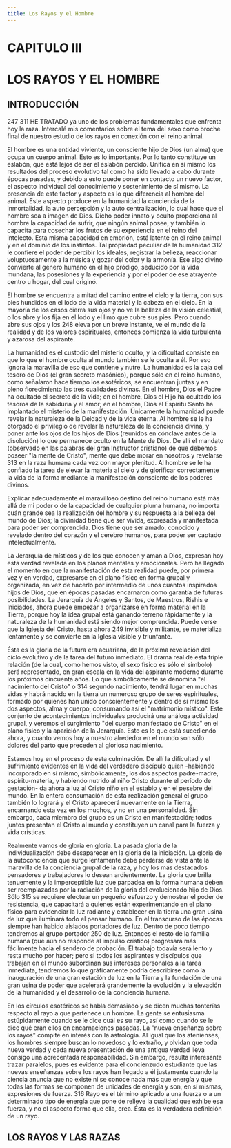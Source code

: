 ```yaml
---
title: Los Rayos y el Hombre
---
```


# CAPITULO III

# LOS RAYOS Y EL HOMBRE

## INTRODUCCIÓN

<p><Pin lang="es">247</Pin> <Pin lang="en">311</Pin> HE TRATADO ya uno de los problemas fundamentales que enfrenta hoy la raza. Intercalé mis comentarios sobre el tema del sexo como broche final de nuestro estudio de los rayos en conexión con el reino animal.</p>

El hombre es una entidad viviente, un consciente hijo de Dios (un alma) que ocupa un cuerpo animal. Esto es lo importante. Por lo tanto constituye un eslabón, que está lejos de ser el eslabón perdido. Unifica en sí mismo los resultados del proceso evolutivo tal como ha sido llevado a cabo durante épocas pasadas, y debido a esto puede poner en contacto un nuevo factor, el aspecto individual del conocimiento y sostenimiento de sí mismo. La presencia de este factor y aspecto es lo que diferencia al hombre del animal. Este aspecto produce en la humanidad la conciencia de la inmortalidad, la auto percepción y la auto centralización, lo cual hace que el hombre sea a imagen de Dios. Dicho poder innato y oculto proporciona al hombre la capacidad de sufrir, que ningún animal posee, y también lo capacita para cosechar los frutos de su experiencia en el reino del intelecto. Esta misma capacidad en embrión, está latente en el reino animal y en el dominio de los instintos. Tal propiedad peculiar de la humanidad <Pin lang="en">312</Pin> le confiere el poder de percibir los ideales, registrar la belleza, reaccionar voluptuosamente a la música y gozar del color y la armonía. Ese algo divino convierte al género humano en el hijo pródigo, seducido por la vida mundana, las posesiones y la experiencia y por el poder de ese atrayente centro u hogar, del cual originó.

El hombre se encuentra a mitad del camino entre el cielo y la tierra, con sus pies hundidos en el lodo de la vida material y la cabeza en el cielo. En la mayoría de los casos cierra sus ojos y no ve la belleza de la visión celestial, o los abre y los fija en el lodo y el limo que cubre sus pies. Pero cuando abre sus ojos y los <Pin lang="es">248</Pin> eleva por un breve instante, ve el mundo de la realidad y de los valores espirituales, entonces comienza la vida turbulenta y azarosa del aspirante.

La humanidad es el custodio del misterio oculto, y la dificultad consiste en que lo que el hombre oculta al mundo también se le oculta a él. Por eso ignora la maravilla de eso que contiene y nutre. La humanidad es la caja del tesoro de Dios (el gran secreto masónico), porque sólo en el reino humano, como señalaron hace tiempo los esotéricos, se encuentran juntas y en pleno florecimiento las tres cualidades divinas. En el hombre, Dios el Padre ha ocultado el secreto de la vida; en el hombre, Dios el Hijo ha ocultado los tesoros de la sabiduría y el amor; en el hombre, Dios el Espíritu Santo ha implantado el misterio de la manifestación. Únicamente la humanidad puede revelar la naturaleza de la Deidad y de la vida eterna. Al hombre se le ha otorgado el privilegio de revelar la naturaleza de la conciencia divina, y poner ante los ojos de los hijos de Dios (reunidos en cónclave antes de la disolución) lo que permanece oculto en la Mente de Dios. De allí el mandato (observado en las palabras del gran Instructor cristiano) de que debemos poseer "la mente de Cristo", mente que debe morar en nosotros y revelarse <Pin lang="en">313</Pin> en la raza humana cada vez con mayor plenitud. Al hombre se le ha confiado la tarea de elevar la materia al cielo y de glorificar correctamente la vida de la forma mediante la manifestación consciente de los poderes divinos.

Explicar adecuadamente el maravilloso destino del reino humano está más allá de mi poder o de la capacidad de cualquier pluma humana, no importa cuán grande sea la realización del hombre y su respuesta a la belleza del mundo de Dios; la divinidad tiene que ser vivida, expresada y manifestada para poder ser comprendida. Dios tiene que ser amado, conocido y revelado dentro del corazón y el cerebro humanos, para poder ser captado intelectualmente.

La Jerarquía de místicos y de los que conocen y aman a Dios, expresan hoy esta verdad revelada en los planos mentales y emocionales. Pero ha llegado el momento en que la manifestación de esta realidad puede, por primera vez y en verdad, expresarse en el plano físico en forma grupal y organizada, en vez de hacerlo por intermedio de unos cuantos inspirados hijos de Dios, que en épocas pasadas encarnaron como garantía de futuras posibilidades. La Jerarquía de Ángeles y Santos, de Maestros, Rishis e Iniciados, ahora puede empezar a organizarse en forma material en la Tierra, porque hoy la idea grupal está ganando terreno rápidamente y la naturaleza de la humanidad está siendo mejor comprendida. Puede verse que la Iglesia del Cristo, hasta ahora <Pin lang="es">249</Pin> invisible y militante, se materializa lentamente y se convierte en la Iglesia visible y triunfante.

Ésta es la gloria de la futura era acuariana, de la próxima revelación del ciclo evolutivo y de la tarea del futuro inmediato. El drama real de esta triple relación (de la cual, como hemos visto, el sexo físico es sólo el símbolo) será representado, en gran escala en la vida del aspirante moderno durante los próximos cincuenta años. Lo que simbólicamente se denomina "el nacimiento del Cristo" o <Pin lang="en">314</Pin> segundo nacimiento, tendrá lugar en muchas vidas y habrá nacido en la tierra un numeroso grupo de seres espirituales, formado por quienes han unido conscientemente y dentro de sí mismo los dos aspectos, alma y cuerpo, consumando así el "matrimonio místico". Este conjunto de acontecimientos individuales producirá una análoga actividad grupal, y veremos el surgimiento "del cuerpo manifestado de Cristo" en el plano físico y la aparición de la Jerarquía. Esto es lo que está sucediendo ahora, y cuanto vemos hoy a nuestro alrededor en el mundo son sólo dolores del parto que preceden al glorioso nacimiento.

Estamos hoy en el proceso de esta culminación. De allí la dificultad y el sufrimiento evidentes en la vida del verdadero discípulo quien -habiendo incorporado en sí mismo, simbólicamente, los dos aspectos padre-madre, espíritu-materia, y habiendo nutrido al niño Cristo durante el período de gestación- da ahora a luz al Cristo niño en el establo y en el pesebre del mundo. En la entera consumación de esta realización general el grupo también lo logrará y el Cristo aparecerá nuevamente en la Tierra, encarnando esta vez en los muchos, y no en una personalidad. Sin embargo, cada miembro del grupo es un Cristo en manifestación; todos juntos presentan el Cristo al mundo y constituyen un canal para la fuerza y vida crísticas.

Realmente vamos de gloria en gloria. La pasada gloria de la individualización debe desaparecer en la gloria de la iniciación. La gloria de la autoconciencia que surge lentamente debe perderse de vista ante la maravilla de la conciencia grupal de la raza, y hoy los más destacados pensadores y trabajadores lo desean ardientemente. La gloria que brilla tenuemente y la imperceptible luz que parpadea en la forma humana deben ser reemplazadas por la radiación de la gloria del evolucionado hijo de Dios. Sólo <Pin lang="en">315</Pin> se requiere efectuar un pequeño esfuerzo y demostrar el poder de resistencia, que capacitará a quienes están experimentando en el plano físico para evidenciar la luz radiante y establecer en la tierra una gran usina de luz que iluminará todo el pensar humano. En el transcurso de las épocas siempre han habido aislados portadores de luz. Dentro de poco tiempo tendremos al grupo portador <Pin lang="es">250</Pin> de luz. Entonces el resto de la familia humana (que aún no responde al impulso crístico) progresará más fácilmente hacia el sendero de probación. El trabajo todavía será lento y resta mucho por hacer; pero si todos los aspirantes y discípulos que trabajan en el mundo subordinan sus intereses personales a la tarea inmediata, tendremos lo que gráficamente podría describirse como la inauguración de una gran estación de luz en la Tierra y la fundación de una gran usina de poder que acelerará grandemente la evolución y la elevación de la humanidad y el desarrollo de la conciencia humana.

En los círculos esotéricos se habla demasiado y se dicen muchas tonterías respecto al rayo a que pertenece un hombre. La gente se entusiasma estúpidamente cuando se le dice cuál es su rayo, así como cuando se le dice qué eran ellos en encarnaciones pasadas. La "nueva enseñanza sobre los rayos" compite en interés con la astrología. Al igual que los atenienses, los hombres siempre buscan lo novedoso y lo extraño, y olvidan que toda nueva verdad y cada nueva presentación de una antigua verdad lleva consigo una acrecentada responsabilidad. Sin embargo, resulta interesante trazar paralelos, pues es evidente para el concienzudo estudiante que las nuevas enseñanzas sobre los rayos han llegado a él justamente cuando la ciencia anuncia que no existe ni se conoce nada más que energía y que todas las formas se componen de unidades de energía y son, en sí mismas, expresiones de fuerza. <Pin lang="en">316</Pin> Rayo es el término aplicado a una fuerza o a un determinado tipo de energía que pone de relieve la cualidad que exhibe esa fuerza, y no el aspecto forma que ella, crea. Ésta es la verdadera definición de un rayo.

## LOS RAYOS Y LAS RAZAS
